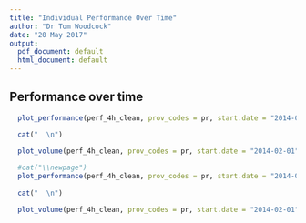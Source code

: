 ```yaml
---
title: "Individual Performance Over Time"
author: "Dr Tom Woodcock"
date: "20 May 2017"
output:
  pdf_document: default
  html_document: default
---
```

\newpage
## Performance over time

```r
  
  plot_performance(perf_4h_clean, prov_codes = pr, start.date = "2014-02-01",end.date = "2017-05-01", brk.date = "2016-02-01", all_provs = all_provs)

  cat("  \n")

  plot_volume(perf_4h_clean, prov_codes = pr, start.date = "2014-02-01",end.date = "2017-05-01", brk.date = "2016-02-01", all_provs = all_provs)
  
  #cat("\\newpage")
  plot_performance(perf_4h_clean, prov_codes = pr, start.date = "2014-02-01",end.date = "2017-05-01", brk.date = "2016-02-01", adm_only = TRUE, max_lower_y_scale = 40, all_provs = all_provs)
  
  cat("  \n")

  plot_volume(perf_4h_clean, prov_codes = pr, start.date = "2014-02-01",end.date = "2017-05-01", brk.date = "2016-02-01", adm_only = TRUE, min_upper_y_scale = 750, all_provs = all_provs)
  
```